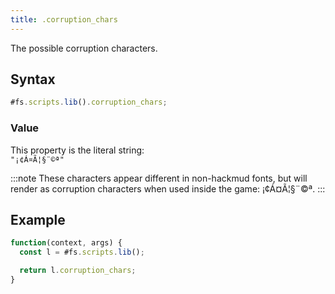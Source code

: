 ```yaml
---
title: .corruption_chars
---
```


The possible corruption characters.

## Syntax

```js
#fs.scripts.lib().corruption_chars;
```

### Value

This property is the literal string:  
`"¡¢Á¤Ã¦§¨©ª"`

:::note
These characters appear different in non-hackmud fonts, but will render as corruption characters when used inside the game: ¡¢Á¤Ã¦§¨©ª.
:::

## Example

```js
function(context, args) {
  const l = #fs.scripts.lib();

  return l.corruption_chars;
}
```
